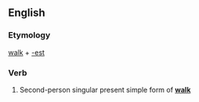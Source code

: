 ==English==

===Etymology===
[[walk]] + [[-est]]

===Verb===
{{infl|en|verb form}}

# {{archaic}} Second-person singular present simple form of '''[[walk]]'''